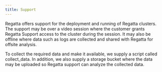 ```yaml
---
title: Support
---
```


Regatta offers support for the deployment and running of Regatta clusters. The support may be 
over a video session where the customer grants Regatta Support access to the cluster during 
the session. It may also be offline where data such as logs are collected and shared with 
Regatta for offsite analysis.

To collect the required data and make it available, we supply a script called collect_data. In 
addition, we also supply a storage bucket where the data may be uploaded so Regatta support 
can analyze the collected data.